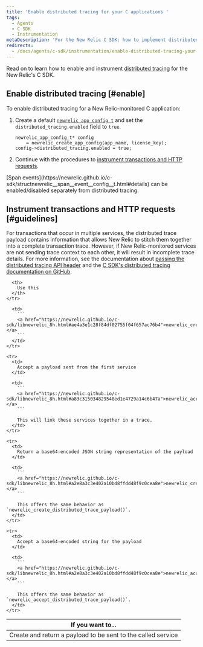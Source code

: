 ```yaml
---
title: 'Enable distributed tracing for your C applications '
tags:
  - Agents
  - C SDK
  - Instrumentation
metaDescription: 'For the New Relic C SDK: how to implement distributed tracing across your C language applications and services.'
redirects:
  - /docs/agents/c-sdk/instrumentation/enable-distributed-tracing-your-c-applications
---
```


Read on to learn how to enable and instrument [distributed tracing](/docs/apm/distributed-tracing/getting-started/introduction-distributed-tracing) for the New Relic's C SDK.

## Enable distributed tracing [#enable]

To enable distributed tracing for a New Relic-monitored C application:

1. Create a default [`newrelic_app_config_t`](https://newrelic.github.io/c-sdk/structnewrelic__app__config__t.html) and set the `distributed_tracing.enabled` field to `true`.

   ```
   newrelic_app_config_t* config
       = newrelic_create_app_config(app_name, license_key);
   config->distributed_tracing.enabled = true;
   ```
2. Continue with the procedures to [instrument transactions and HTTP requests](#guidelines).

<Callout variant="important">
  [Span events](https://newrelic.github.io/c-sdk/structnewrelic__span__event__config__t.html#details) can be enabled/disabled separately from distributed tracing.
</Callout>

## Instrument transactions and HTTP requests [#guidelines]

For transactions that occur in multiple services, the distributed trace payload contains information that allows New Relic to stitch them together into a complete transaction trace. However, if New Relic-monitored services are not sending trace context to each other, it will result in incomplete trace details. For more information, see the documentation about [passing the distributed tracing API header](/docs/understand-dependencies/distributed-tracing/enable-configure/enable-distributed-tracing#agent-apis) and the [C SDK's distributed tracing documentation on GitHub](https://github.com/newrelic/c-sdk/blob/master/GUIDE.md#distributed-tracing).

<table>
  <thead>
    <tr>
      <th style={{ width: "300px" }}>
        If you want to...
      </th>

      <th>
        Use this
      </th>
    </tr>
  </thead>

  <tbody>
    <tr>
      <td>
        Create and return a payload to be sent to the called service
      </td>

      <td>
        ```
        <a href="https://newrelic.github.io/c-sdk/libnewrelic_8h.html#ae4a3e1c28f84df02755f04f657ac76b4">newrelic_create_distributed_trace_payload()</a>
        ```
      </td>
    </tr>

    <tr>
      <td>
        Accept a payload sent from the first service
      </td>

      <td>
        ```
        <a href="https://newrelic.github.io/c-sdk/libnewrelic_8h.html#a83c315034829548ed1e4729a14c6b47a">newrelic_accept_distributed_trace_payload()</a>
        ```

        This will link these services together in a trace.
      </td>
    </tr>

    <tr>
      <td>
        Return a base64-encoded JSON string representation of the payload
      </td>

      <td>
        ```
        <a href="https://newrelic.github.io/c-sdk/libnewrelic_8h.html#a2e8a3c3e402a10bd8ffdd48f9c0cea8e">newrelic_create_distributed_trace_payload_httpsafe()</a>
        ```

        This offers the same behavior as `newrelic_create_distributed_trace_payload()`.
      </td>
    </tr>

    <tr>
      <td>
        Accept a base64-encoded string for the payload
      </td>

      <td>
        ```
        <a href="https://newrelic.github.io/c-sdk/libnewrelic_8h.html#a2e8a3c3e402a10bd8ffdd48f9c0cea8e">newrelic_accept_distributed_trace_payload_httpsafe()</a>
        ```

        This offers the same behavior as `newrelic_accept_distributed_trace_payload()`.
      </td>
    </tr>
  </tbody>
</table>
